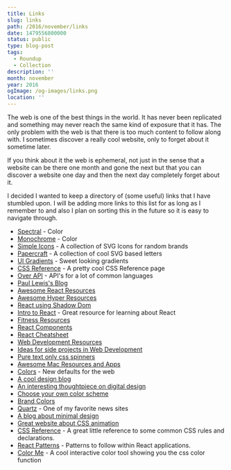 ```yaml
---
title: Links
slug: links
path: /2016/november/links
date: 1479556800000
status: public
type: blog-post
tags:
  - Roundup
  - Collection
description: ''
month: november
year: 2016
ogImage: /og-images/links.png
location: ''
---
```




The web is one of the best things in the world. It has never been replicated and
something may never reach the same kind of exposure that it has. The only
problem with the web is that there is too much content to follow along with. I
sometimes discover a really cool website, only to forget about it sometime
later.

If you think about it the web is ephemeral, not just in the sense that a website
can be there one month and gone the next but that you can discover a website one
day and then the next day completely forget about it.

I decided I wanted to keep a directory of (some useful) links that I have
stumbled upon. I will be adding more links to this list for as long as I
remember to and also I plan on sorting this in the future so it is easy to
navigate through.

- [Spectral](http://jxnblk.com/Spectral/) - Color
- [Monochrome](https://monochrome.jxnblk.com/) - Color
- [Simple Icons](https://simpleicons.org/) - A collection of SVG Icons for
  random brands
- [Papercraft](http://jxnblk.com/papercraft/) - A collection of cool SVG based
  letters
- [UI Gradients](http://uigradients.com/#GreenBeach) - Sweet looking gradients
- [CSS Reference](http://ref.openweb.io/CSS/) - A pretty cool CSS Reference page
- [Over API](http://overapi.com/) - API's for a lot of common languages
- [Paul Lewis's Blog](https://aerotwist.com/)
- [Awesome React Resources](https://github.com/enaqx/awesome-react)
- [Awesome Hyper Resources](https://github.com/bnb/awesome-hyper)
- [React using Shadow Dom](https://github.com/Wildhoney/ReactShadow)
- [Intro to React](http://academy.plot.ly/react/1-introduction/) - Great
  resource for learning about React
- [Fitness Resources](http://liamrosen.com/fitness.html)
- [React Components](http://devarchy.com/react-components)
- [React Cheatsheet](http://ricostacruz.com/cheatsheets/react.html)
- [Web Development Resources](http://floatingboxes.com/resources/)
- [Ideas for side projects in Web Development](https://github.com/melanierichards/just-build-websites)
- [Pure text only css spinners](http://tawian.io/text-spinners/)
- [Awesome Mac Resources and Apps](https://github.com/jaywcjlove/awesome-mac/blob/master/README-en.md)
- [Colors](http://clrs.cc/) - New defaults for the web
- [A cool design blog](http://blog.neave.com/)
- [An interesting thoughtpiece on digital design](http://www.frankchimero.com/writing/what-screens-want/)
- [Choose your own color scheme](http://www.colourco.de/)
- [Brand Colors](https://brandcolors.net/)
- [Quartz](http://qz.com/) - One of my favorite news sites
- [A blog about minimal design](http://www.minimallyminimal.com/)
- [Great website about CSS animation](http://adamschwartz.co/magic-of-css/)
- [CSS Reference](http://cssreference.io/) - A great little reference to some
  common CSS rules and declarations.
- [React Patterns](http://reactpatterns.com) - Patterns to follow within React
  applications.
- [Color Me](https://colorme.io/) - A cool interactive color tool showing you
  the css color function


